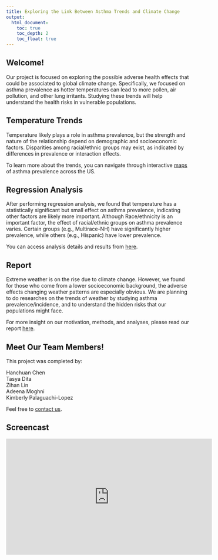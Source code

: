 ```yaml
---
title: Exploring the Link Between Asthma Trends and Climate Change
output: 
  html_document:
    toc: true
    toc_depth: 2
    toc_float: true
---
```


## Welcome!

Our project is focused on exploring the possible adverse health effects that could be associated to global climate change. Specifically, we focused on asthma prevalence as hotter temperatures can lead to more pollen, air pollution, and other lung irritants. Studying these trends will help understand the health risks in vulnerable populations.


## Temperature Trends

Temperature likely plays a role in asthma prevalence, but the strength and nature of the relationship depend on demographic and socioeconomic factors. Disparities among racial/ethnic groups may exist, as indicated by differences in prevalence or interaction effects.

To learn more about the trends, you can navigate through interactive [maps](https://klopez67.shinyapps.io/final_draft/) of asthma prevalence across the US.

## Regression Analysis

After performing regression analysis, we found that temperature has a statistically significant but small effect on asthma prevalence, indicating other factors are likely more important. Although Race/ethnicity is an important factor, the effect of racial/ethnic groups on asthma prevalence varies. Certain groups (e.g., Multirace-NH) have significantly higher prevalence, while others (e.g., Hispanic) have lower prevalence. 

You can access analysis details and results from [here](regression.html).

## Report

Extreme weather is on the rise due to climate change. However, we found for those who come from a lower socioeconomic background, the adverse effects changing weather patterns are especially obvious. We are planning to do researches on the trends of weather by studying asthma prevalence/incidence, and to understand the hidden risks that our populations might face.

For more insight on our motivation, methods, and analyses, please read our report [here](report.html).

## Meet Our Team Members!

This project was completed by:

Hanchuan Chen  
Tasya Dita   
Zihan Lin  
Adeena Moghni  
Kimberly Palaguachi-Lopez  

Feel free to [contact us](Contact.html).

## Screencast

<iframe width="560" height="315" src="https://www.youtube.com/embed/0xSvMpB3iqo?si=hhP4CKjgTYV28q_o" title="YouTube video player" frameborder="0" allow="accelerometer; autoplay; clipboard-write; encrypted-media; gyroscope; picture-in-picture; web-share" referrerpolicy="strict-origin-when-cross-origin" allowfullscreen></iframe>
